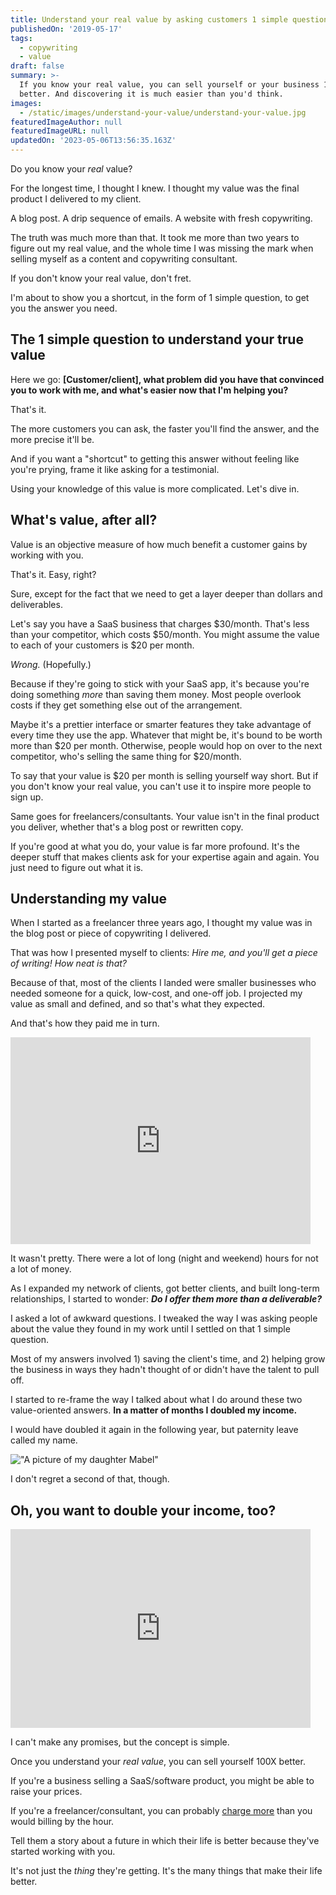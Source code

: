 ```yaml
---
title: Understand your real value by asking customers 1 simple question
publishedOn: '2019-05-17'
tags:
  - copywriting
  - value
draft: false
summary: >-
  If you know your real value, you can sell yourself or your business 100X
  better. And discovering it is much easier than you'd think.
images:
  - /static/images/understand-your-value/understand-your-value.jpg
featuredImageAuthor: null
featuredImageURL: null
updatedOn: '2023-05-06T13:56:35.163Z'
---
```


<Statement color="sea">Do you know your _real_ value?</Statement>

For the longest time, I thought I knew. I thought my value was the final product I delivered to my client.

A blog post. A drip sequence of emails. A website with fresh copywriting.

The truth was much more than that. It took me more than two years to figure out my real value, and the whole time I was missing the mark when selling myself as a content and copywriting consultant.

If you don't know your real value, don't fret.

I'm about to show you a shortcut, in the form of 1 simple question, to get you the answer you need.

## The 1 simple question to understand your true value

Here we go: **[Customer/client], what problem did you have that convinced you to work with me, and what's easier now that I'm helping you?**

That's it.

The more customers you can ask, the faster you'll find the answer, and the more precise it'll be.

And if you want a "shortcut" to getting this answer without feeling like you're prying, frame it like asking for a testimonial.

Using your knowledge of this value is more complicated. Let's dive in.

## What's value, after all?

Value is an objective measure of how much benefit a customer gains by working with you.

That's it. Easy, right?

Sure, except for the fact that we need to get a layer deeper than dollars and deliverables.

Let's say you have a SaaS business that charges $30/month. That's less than your competitor, which costs $50/month. You might assume the value to each of your customers is $20 per month.

_Wrong._ (Hopefully.)

Because if they're going to stick with your SaaS app, it's because you're doing something _more_ than saving them money. Most people overlook costs if they get something else out of the arrangement.

Maybe it's a prettier interface or smarter features they take advantage of every time they use the app. Whatever that might be, it's bound to be worth more than $20 per month. Otherwise, people would hop on over to the next competitor, who's selling the same thing for $20/month.

To say that your value is $20 per month is selling yourself way short. But if you don't know your real value, you can't use it to inspire more people to sign up.

Same goes for freelancers/consultants. Your value isn't in the final product you deliver, whether that's a blog post or rewritten copy.

If you're good at what you do, your value is far more profound. It's the deeper stuff that makes clients ask for your expertise again and again. You just need to figure out what it is.

## Understanding my value

When I started as a freelancer three years ago, I thought my value was in the blog post or piece of copywriting I delivered.

That was how I presented myself to clients: _Hire me, and you'll get a piece of writing! How neat is that?_

Because of that, most of the clients I landed were smaller businesses who needed someone for a quick, low-cost, and one-off job. I projected my value as small and defined, and so that's what they expected.

And that's how they paid me in turn.

<iframe
  src="https://giphy.com/embed/2SBvv58qaLptK"
  width="480"
  height="331"
  frameBorder="0"
  className="giphy-embed"
  allowFullScreen
></iframe>

It wasn't pretty. There were a lot of long (night and weekend) hours for not a lot of money.

As I expanded my network of clients, got better clients, and built long-term relationships, I started to wonder: **_Do I offer them more than a deliverable?_**

I asked a lot of awkward questions. I tweaked the way I was asking people about the value they found in my work until I settled on that 1 simple question.

Most of my answers involved 1) saving the client's time, and 2) helping grow the business in ways they hadn't thought of or didn't have the talent to pull off.

I started to re-frame the way I talked about what I do around these two value-oriented answers. **In a matter of months I doubled my income.**

I would have doubled it again in the following year, but paternity leave called my name.

!["A picture of my daughter Mabel"](/static/images/understand-your-value/mabel.jpg)

I don't regret a second of that, though.

## Oh, you want to double your income, too?

<iframe
  src="https://giphy.com/embed/HjPbLbmep2aJO"
  width="480"
  height="318"
  frameBorder="0"
  className="giphy-embed"
  allowFullScreen
></iframe>

I can't make any promises, but the concept is simple.

Once you understand your _real value_, you can sell yourself 100X better.

If you're a business selling a SaaS/software product, you might be able to raise your prices.

If you're a freelancer/consultant, you can probably [charge more](https://doubleyourfreelancing.com/justifying-higher-rates-with-value-based-pricing/) than you would billing by the hour.

<Statement color="sea">
  Tell them a story about a future in which their life is better because they've started working
  with you.
</Statement>

It's not just the _thing_ they're getting. It's the many things that make their life better.
